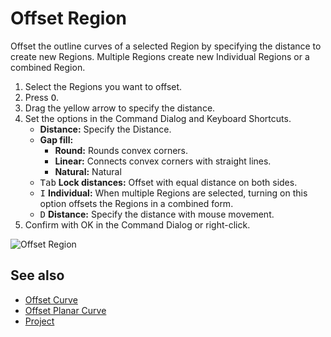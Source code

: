 
# Offset Region

<Reference shortcut="" command="Offset Region" button="" />

Offset the outline curves of a selected Region by specifying the distance to create new Regions. Multiple Regions create new Individual Regions or a combined Region.

1. Select the Regions you want to offset.
2. Press <kbd>O</kbd>.
3. Drag the yellow arrow to specify the distance.
4. Set the options in the Command Dialog and Keyboard Shortcuts.
   - **Distance:** Specify the Distance.
   - **Gap fill:** 
        - **Round:** Rounds convex corners. 
        - **Linear:** Connects convex corners with straight lines. 
        - **Natural:** Natural    
   - <kbd>Tab</kbd> **Lock distances:** Offset with equal distance on both sides.
   - <kbd>I</kbd> **Individual:** When multiple Regions are selected, turning on this option offsets the Regions in a combined form.
   - <kbd>D</kbd> **Distance:** Specify the distance with mouse movement.
5. Confirm with OK in the Command Dialog or right-click.

![Offset Region](/img/offset-region.gif)

## See also
- [Offset Curve](./offset-curve)
- [Offset Planar Curve](./offset-planar-curve)
- [Project](./project)



